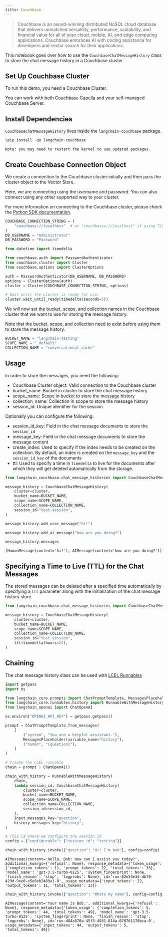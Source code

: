 ```yaml
---
title: Couchbase
---
```


> Couchbase is an award-winning distributed NoSQL cloud database that delivers unmatched versatility, performance, scalability, and financial value for all of your cloud, mobile, AI, and edge computing applications. Couchbase embraces AI with coding assistance for developers and vector search for their applications.

This notebook goes over how to use the `CouchbaseChatMessageHistory` class to store the chat message history in a Couchbase cluster

## Set Up Couchbase Cluster

To run this demo, you need a Couchbase Cluster.

You can work with both [Couchbase Capella](https://www.couchbase.com/products/capella/) and your self-managed Couchbase Server.

## Install Dependencies

`CouchbaseChatMessageHistory` lives inside the `langchain-couchbase` package.

```python
%pip install -qU langchain-couchbase
```

```output
Note: you may need to restart the kernel to use updated packages.
```

## Create Couchbase Connection Object

We create a connection to the Couchbase cluster initially and then pass the cluster object to the Vector Store.

Here, we are connecting using the username and password. You can also connect using any other supported way to your cluster.

For more information on connecting to the Couchbase cluster, please check the [Python SDK documentation](https://docs.couchbase.com/python-sdk/current/hello-world/start-using-sdk.html#connect).

```python
COUCHBASE_CONNECTION_STRING = (
    "couchbase://localhost"  # or "couchbases://localhost" if using TLS
)
DB_USERNAME = "Administrator"
DB_PASSWORD = "Password"
```

```python
from datetime import timedelta

from couchbase.auth import PasswordAuthenticator
from couchbase.cluster import Cluster
from couchbase.options import ClusterOptions

auth = PasswordAuthenticator(DB_USERNAME, DB_PASSWORD)
options = ClusterOptions(auth)
cluster = Cluster(COUCHBASE_CONNECTION_STRING, options)

# Wait until the cluster is ready for use.
cluster.wait_until_ready(timedelta(seconds=5))
```

We will now set the bucket, scope, and collection names in the Couchbase cluster that we want to use for storing the message history.

Note that the bucket, scope, and collection need to exist before using them to store the message history.

```python
BUCKET_NAME = "langchain-testing"
SCOPE_NAME = "_default"
COLLECTION_NAME = "conversational_cache"
```

## Usage

In order to store the messages, you need the following:

- Couchbase Cluster object: Valid connection to the Couchbase cluster
- bucket_name: Bucket in cluster to store the chat message history
- scope_name: Scope in bucket to store the message history
- collection_name: Collection in scope to store the message history
- session_id: Unique identifier for the session

Optionally you can configure the following:

- session_id_key: Field in the chat message documents to store the `session_id`
- message_key: Field in the chat message documents to store the message content
- create_index: Used to specify if the index needs to be created on the collection. By default, an index is created on the `message_key` and the `session_id_key` of the documents
- ttl: Used to specify a time in `timedelta` to live for the documents after which they will get deleted automatically from the storage.

```python
from langchain_couchbase.chat_message_histories import CouchbaseChatMessageHistory

message_history = CouchbaseChatMessageHistory(
    cluster=cluster,
    bucket_name=BUCKET_NAME,
    scope_name=SCOPE_NAME,
    collection_name=COLLECTION_NAME,
    session_id="test-session",
)

message_history.add_user_message("hi!")

message_history.add_ai_message("how are you doing?")
```

```python
message_history.messages
```

```output
[HumanMessage(content='hi!'), AIMessage(content='how are you doing?')]
```

## Specifying a Time to Live (TTL) for the Chat Messages

The stored messages can be deleted after a specified time automatically by specifying a `ttl` parameter along with the initialization of the chat message history store.

```python
from langchain_couchbase.chat_message_histories import CouchbaseChatMessageHistory

message_history = CouchbaseChatMessageHistory(
    cluster=cluster,
    bucket_name=BUCKET_NAME,
    scope_name=SCOPE_NAME,
    collection_name=COLLECTION_NAME,
    session_id="test-session",
    ttl=timedelta(hours=24),
)
```

## Chaining

The chat message history class can be used with [LCEL Runnables](https://python.langchain.com/docs/how_to/message_history/)

```python
import getpass
import os

from langchain_core.prompts import ChatPromptTemplate, MessagesPlaceholder
from langchain_core.runnables.history import RunnableWithMessageHistory
from langchain_openai import ChatOpenAI

os.environ["OPENAI_API_KEY"] = getpass.getpass()
```

```python
prompt = ChatPromptTemplate.from_messages(
    [
        ("system", "You are a helpful assistant."),
        MessagesPlaceholder(variable_name="history"),
        ("human", "{question}"),
    ]
)

# Create the LCEL runnable
chain = prompt | ChatOpenAI()
```

```python
chain_with_history = RunnableWithMessageHistory(
    chain,
    lambda session_id: CouchbaseChatMessageHistory(
        cluster=cluster,
        bucket_name=BUCKET_NAME,
        scope_name=SCOPE_NAME,
        collection_name=COLLECTION_NAME,
        session_id=session_id,
    ),
    input_messages_key="question",
    history_messages_key="history",
)
```

```python
# This is where we configure the session id
config = {"configurable": {"session_id": "testing"}}
```

```python
chain_with_history.invoke({"question": "Hi! I'm bob"}, config=config)
```

```output
AIMessage(content='Hello, Bob! How can I assist you today?', additional_kwargs={'refusal': None}, response_metadata={'token_usage': {'completion_tokens': 11, 'prompt_tokens': 22, 'total_tokens': 33}, 'model_name': 'gpt-3.5-turbo-0125', 'system_fingerprint': None, 'finish_reason': 'stop', 'logprobs': None}, id='run-62e54e3d-db70-429d-9ee0-e5e8eb2489a1-0', usage_metadata={'input_tokens': 22, 'output_tokens': 11, 'total_tokens': 33})
```

```python
chain_with_history.invoke({"question": "Whats my name"}, config=config)
```

```output
AIMessage(content='Your name is Bob.', additional_kwargs={'refusal': None}, response_metadata={'token_usage': {'completion_tokens': 5, 'prompt_tokens': 44, 'total_tokens': 49}, 'model_name': 'gpt-3.5-turbo-0125', 'system_fingerprint': None, 'finish_reason': 'stop', 'logprobs': None}, id='run-d84a570a-45f3-4931-814a-078761170bca-0', usage_metadata={'input_tokens': 44, 'output_tokens': 5, 'total_tokens': 49})
```
